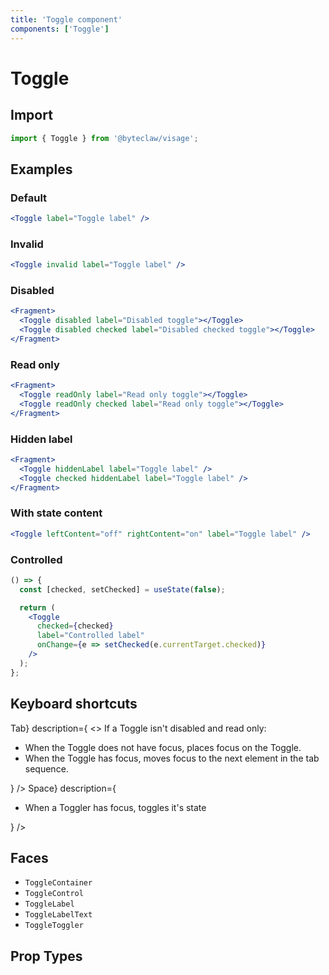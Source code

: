 ```yaml
---
title: 'Toggle component'
components: ['Toggle']
---
```


# Toggle

## Import

```js transpile=false
import { Toggle } from '@byteclaw/visage';
```

## Examples

### Default

```jsx live=true
<Toggle label="Toggle label" />
```

### Invalid

```jsx live=true
<Toggle invalid label="Toggle label" />
```

### Disabled

```jsx live=true
<Fragment>
  <Toggle disabled label="Disabled toggle"></Toggle>
  <Toggle disabled checked label="Disabled checked toggle"></Toggle>
</Fragment>
```

### Read only

```jsx live=true
<Fragment>
  <Toggle readOnly label="Read only toggle"></Toggle>
  <Toggle readOnly checked label="Read only toggle"></Toggle>
</Fragment>
```

### Hidden label

```jsx live=true
<Fragment>
  <Toggle hiddenLabel label="Toggle label" />
  <Toggle checked hiddenLabel label="Toggle label" />
</Fragment>
```

### With state content

```jsx live=true
<Toggle leftContent="off" rightContent="on" label="Toggle label" />
```

### Controlled

```jsx live=true
() => {
  const [checked, setChecked] = useState(false);

  return (
    <Toggle
      checked={checked}
      label="Controlled label"
      onChange={e => setChecked(e.currentTarget.checked)}
    />
  );
};
```

## Keyboard shortcuts

<DescriptionList>
  <DescriptionListItem
    term={<KeyboardKey>Tab</KeyboardKey>}
    description={
      <>
        If a Toggle isn&apos;t disabled and read only:
        <ul>
          <li>
            When the Toggle does not have focus, places focus on the Toggle.
          </li>
          <li>
            When the Toggle has focus, moves focus to the next element in the
            tab sequence.
          </li>
        </ul>
      </>
    }
  />
  <DescriptionListItem
    term={<KeyboardKey>Space</KeyboardKey>}
    description={
      <ul>
        <li>When a Toggler has focus, toggles it&apos;s state</li>
      </ul>
    }
  />
</DescriptionList>

## Faces

- `ToggleContainer`
- `ToggleControl`
- `ToggleLabel`
- `ToggleLabelText`
- `ToggleToggler`

## Prop Types

<PropTypes component="Toggle" />
